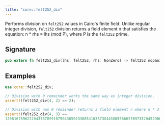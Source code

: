 ```yaml
---
title: "core::felt252_div"
---
```


Performs division on `felt252` values in Cairo's finite field.
Unlike regular integer division, `felt252` division returns a field element n that satisfies
the equation: n * rhs ≡ lhs (mod P), where P is the `felt252` prime.

## Signature

```rust
pub extern fn felt252_div(lhs: felt252, rhs: NonZero) -> felt252 nopanic;
```




## Examples

```rust
use core::felt252_div;

// Division with 0 remainder works the same way as integer division.
assert!(felt252_div(4, 2) == 2);

// Division with non 0 remainder returns a field element n where n * 3 ≡ 4 (mod P)
assert!(felt252_div(4, 3) ==
1206167596222043737899107594365023368541035738443865566657697352045290673495);

```

